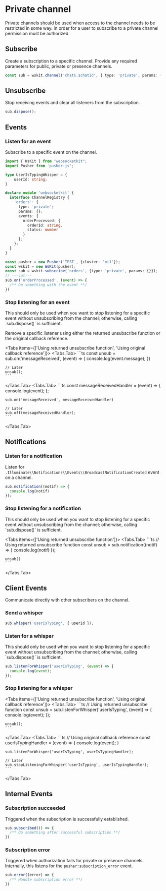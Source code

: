 
# Private channel

Private channels should be used when access to the channel needs to be restricted in some way. In order for a user to subscribe to a private channel permission must be authorized.

## Subscribe

Create a subscription to a specific channel. Provide any required parameters for public, private or presence channels.

```ts
const sub = wskit.channel('chats.$chatId', { type: 'private', params: { chatId } })
```

## Unsubscribe

Stop receiving events and clear all listeners from the subscription.

```ts
sub.dispose();
```

## Events

### Listen for an event

Subscribe to a specific event on the channel.

```ts twoslash
import { WsKit } from "websocketkit";
import Pusher from 'pusher-js';

type UserIsTypingWhisper = {
    userId: string;
}

declare module 'websocketkit' {
  interface ChannelRegistry {
    'orders': {
      type: 'private';
      params: {};
      events: {
        orderProcessed: {
          orderId: string,
          status: number
        }
      };
    };
  }
}

const pusher = new Pusher('TEST', {cluster: 'mt1'});
const wskit = new WsKit(pusher);
const sub = wskit.subscribe('orders', {type: 'private', params: {}});
// ---cut---
sub.on('orderProcessed', (event) => {
  /** Do something with the event **/
})
```

### Stop listening for an event

<Callout type="important">
  This should only be used when you want to stop listening for a specific event without unsubscribing from the channel; otherwise, calling `sub.dispose()` is sufficient.
</Callout>

Remove a specific listener using either the returned unsubscribe function or the original callback reference.

<Tabs items={['Using returned unsubscribe function', 'Using original callback reference']}>
  <Tabs.Tab>
    ```ts
    const unsub = sub.on('messageReceived', (event) => {
    console.log(event.message);
  })

    // Later
    unsub();
    ```
  </Tabs.Tab>
  <Tabs.Tab>
    ```ts
    const messageReceivedHandler = (event) => {
    console.log(event);
  };

    sub.on('messageReceived', messageReceivedHandler)

    // Later
    sub.off(messageReceivedHandler);
    ```
  </Tabs.Tab>
</Tabs>

## Notifications

### Listen for a notification

Listen for `.Illuminate\\Notifications\\Events\\BroadcastNotificationCreated` event on a channel.

```ts
sub.notification((notif) => {
  console.log(notif)
});
```

### Stop listening for a notification

<Callout type="important">
  This should only be used when you want to stop listening for a specific event without unsubscribing from the channel; otherwise, calling `sub.dispose()` is sufficient.
</Callout>

<Tabs items={['Using returned unsubscribe function']}>
  <Tabs.Tab>
    ```ts
    // Using returned unsubscribe function
    const unsub = sub.notification((notif) => {
      console.log(notif)
    });

    unsub()
    ```
  </Tabs.Tab>
</Tabs>

## Client Events

Communicate directly with other subscribers on the channel.

### Send a whisper

```ts
sub.whisper('userIsTyping', { userId });
```

### Listen for a whisper

<Callout type="important">
  This should only be used when you want to stop listening for a specific event without unsubscribing from the channel; otherwise, calling `sub.dispose()` is sufficient.
</Callout>

```ts
sub.listenForWhisper('userIsTyping', (event) => {
  console.log(event);
});
```
### Stop listening for a whisper

<Tabs items={['Using returned unsubscribe function', 'Using original callback reference']}>
  <Tabs.Tab>
    ```ts
    // Using returned unsubscribe function
    const unsub = sub.listenForWhisper('userIsTyping', (event) => {
      console.log(event);
    });

    unsub();
    ```
  </Tabs.Tab>
  <Tabs.Tab>
    ```ts
    // Using original callback reference
    const userIsTypingHandler = (event) => {
      console.log(event);
    }

    sub.listenForWhisper('userIsTyping', userIsTypingHandler);

    // Later
    sub.stopListeningForWhisper('userIsTyping', userIsTypingHandler);
    ```
  </Tabs.Tab>
</Tabs>

## Internal Events

### Subscription succeeded

Triggered when the subscription is successfully established.

```ts
sub.subscribed(() => {
  /** Do something after successful subscription **/
})
```

### Subscription error

Triggered when authorization fails for private or presence channels. Internally, this listens for the `pusher:subscription_error` <StyledLink href="https://pusher.com/docs/channels/using_channels/events/#pushersubscription_error-1995773905">event</StyledLink>.

```ts
sub.error((error) => {
  /** Handle subscription error **/
})
```